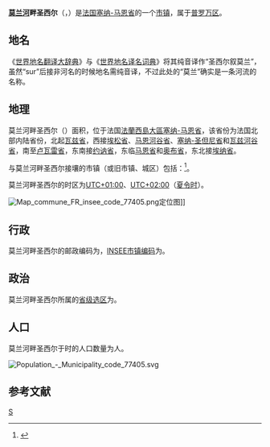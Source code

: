 {{noteTA|G1=法国地名}}
{{Infobox French commune
|name                   = 莫兰河畔圣西尔
|native name            = Saint-Cyr-sur-Morin
|arrondissement         = [[普罗万区|普罗万区]]
}}
'''[[小莫蘭河|莫兰河]]畔圣西尔'''（{{lang-fr|Saint-Cyr-sur-Morin}}，{{IPA-fr|sɛ̃ siʁ syʁ mɔʁɛ̃|-|LL-Q150 (fra)-Xenophôn-Saint-Cyr-sur-Morin.wav}}）是[[法国|法国]][[塞纳-马恩省|塞纳-马恩省]]的一个[[市镇_(法国)|市镇]]，属于[[普罗万区|普罗万区]]。

== 地名 ==
《[[世界地名翻译大辞典|世界地名翻译大辞典]]》与《[[世界地名译名词典|世界地名译名词典]]》将其纯音译作“圣西尔叙莫兰”，虽然“sur”后接非河名的时候地名需纯音译，不过此处的“莫兰”确实是一条河流的名称。

== 地理 ==
莫兰河畔圣西尔（{{wikidata|property|linked|P625}}）面积{{wikidata|properties|P2046}}，位于法国[[法蘭西島大區|法蘭西島大區]][[塞纳-马恩省|塞纳-马恩省]]，该省份为法国北部内陆省份，北起[[瓦兹省|瓦兹省]]，西接[[埃松省|埃松省]]、[[马恩河谷省|马恩河谷省]]、[[塞纳-圣但尼省|塞纳-圣但尼省]]和[[瓦兹河谷省|瓦兹河谷省]]，南至[[卢瓦雷省|卢瓦雷省]]，东南接[[约讷省|约讷省]]，东临[[马恩省|马恩省]]和[[奥布省|奥布省]]，东北接[[埃纳省|埃纳省]]。

与莫兰河畔圣西尔接壤的市镇（或旧市镇、城区）包括：{{Wikidata|properties|linked|P47}}<ref name="geo">{{Cite web|url=https://www.geoportail.gouv.fr/carte|title=Carte|accessdate=2020-03-22|author=Géoportail|language=fr|publisher=Géoportail|archive-date=2017-01-29|archive-url=https://web.archive.org/web/20170129154129/https://www.geoportail.gouv.fr/carte/|dead-url=no}}</ref>。

莫兰河畔圣西尔的时区为[[UTC+01:00|UTC+01:00]]、[[UTC+02:00|UTC+02:00]]（[[夏时制|夏令时]]）。

[[File:Map_commune_FR_insee_code_77405.png|thumb]]定位图]]{{Clear|left}}
== 行政 ==
莫兰河畔圣西尔的邮政编码为{{wikidata|properties|P281}}，[[法国国家统计与经济研究所|INSEE市镇编码]]为{{wikidata|properties|P374}}。

== 政治 ==
莫兰河畔圣西尔所属的[[縣_(法國)|省级选区]]为{{WikidataLink|{{wikidata|properties|raw|best||P7938}}}}。

== 人口 ==
莫兰河畔圣西尔于{{wikidata|qualifier|P1082|P585}}时的人口数量为{{wikidata|property|raw|P1082}}人。

[[File:Population_-_Municipality_code_77405.svg|thumb]]{{Clear|left}}
== 参考文献 ==
{{Reflist}}

{{塞纳-马恩省市镇}}
[[Category:塞纳-马恩省市镇|S]]